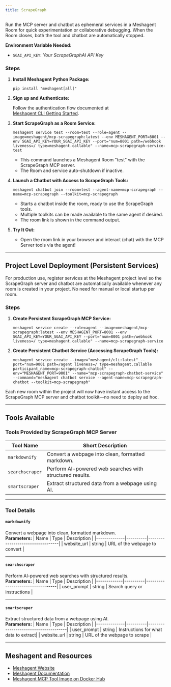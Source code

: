 ```yaml
---
title: ScrapeGraph
---
```



Run the MCP server and chatbot as ephemeral services in a Meshagent Room for quick experimentation or collaborative debugging. When the Room closes, both the tool and chatbot are automatically stopped.

**Environment Variable Needed:**
- `SGAI_API_KEY`: *Your ScrapeGraphAI API Key*

### Steps

1. **Install Meshagent Python Package:**

   ```
   pip install "meshagent[all]"
   ```

2. **Sign up and Authenticate:**

   Follow the authentication flow documented at  
   [Meshagent CLI Getting Started](https://docs.meshagent.com/cli/getting_started).

3. **Start ScrapeGraph as a Room Service:**

   ```
   meshagent service test --room=test --role=agent --image=meshagent/mcp-scrapegraph:latest --env MESHAGENT_PORT=8001 --env SGAI_API_KEY=YOUR_SGAI_API_KEY --port="num=8001 path=/webhook liveness=/ type=meshagent.callable" --name=mcp-scrapegraph-service-test
   ```
   - This command launches a Meshagent Room "test" with the ScrapeGraph MCP server.
   - The Room and service auto-shutdown if inactive.

4. **Launch a Chatbot with Access to ScrapeGraph Tools:**

   ```
   meshagent chatbot join --room=test --agent-name=mcp-scrapegraph --name=mcp-scrapegraph --toolkit=mcp-scrapegraph
   ```
   - Starts a chatbot inside the room, ready to use the ScrapeGraph tools.
   - Multiple toolkits can be made available to the same agent if desired.
   - The room link is shown in the command output.

5. **Try It Out:**

   - Open the room link in your browser and interact (chat) with the MCP Server tools via the agent!

---

## Project Level Deployment (Persistent Services)

For production use, register services at the Meshagent project level so the ScrapeGraph server and chatbot are automatically available whenever any room is created in your project. No need for manual or local startup per room.

### Steps

1. **Create Persistent ScrapeGraph MCP Service:**

   ```
   meshagent service create --role=agent --image=meshagent/mcp-scrapegraph:latest --env MESHAGENT_PORT=8001 --env SGAI_API_KEY=YOUR_SGAI_API_KEY --port="num=8001 path=/webhook liveness=/ type=meshagent.callable" --name=mcp-scrapegraph-service
   ```

2. **Create Persistent Chatbot Service (Accessing ScrapeGraph Tools):**

   ```
   meshagent service create --image="meshagent/cli:latest" --port="num=9001 path=/agent liveness=/ type=meshagent.callable participant_name=mcp-scrapegraph-chatbot" --env="MESHAGENT_PORT=9001" --name="mcp-scrapegraph-chatbot-service" --command="meshagent chatbot service --agent-name=mcp-scrapegraph-chatbot --toolkit=mcp-scrapegraph"
   ```

Each new room within the project will now have instant access to the ScrapeGraph MCP server and chatbot toolkit—no need to deploy ad hoc.

---

## Tools Available

### Tools Provided by ScrapeGraph MCP Server

| Tool Name          | Short Description                                               |
|--------------------|----------------------------------------------------------------|
| `markdownify`      | Convert a webpage into clean, formatted markdown.              |
| `searchscraper`    | Perform AI-powered web searches with structured results.        |
| `smartscraper`     | Extract structured data from a webpage using AI.               |

---

### Tool Details

#### **`markdownify`**
Convert a webpage into clean, formatted markdown.  
**Parameters:**
| Name         | Type     | Description                      |
|--------------|----------|----------------------------------|
| website_url  | string   | URL of the webpage to convert    |

---

#### **`searchscraper`**
Perform AI-powered web searches with structured results.  
**Parameters:**
| Name        | Type     | Description                      |
|-------------|----------|----------------------------------|
| user_prompt | string   | Search query or instructions     |

---

#### **`smartscraper`**
Extract structured data from a webpage using AI.  
**Parameters:**
| Name         | Type     | Description                          |
|--------------|----------|--------------------------------------|
| user_prompt  | string   | Instructions for what data to extract|
| website_url  | string   | URL of the webpage to scrape         |

---

## Meshagent and Resources

- [Meshagent Website](https://www.meshagent.com/)
- [Meshagent Documentation](https://docs.meshagent.com)
- [Meshagent MCP Tool Image on Docker Hub](https://hub.docker.com/r/meshagent/mcp-scrapegraph)